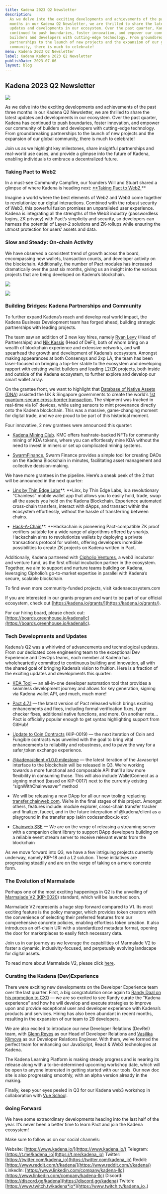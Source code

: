 ```yaml
---
title: Kadena 2023 Q2 Newsletter
description:
  As we delve into the exciting developments and achievements of the past three
  months in our Kadena Q2 Newsletter, we are thrilled to share the latest
  updates and developments in our ecosystem. Over the past quarter, Kadena has
  continued to push boundaries, foster innovation, and empower our community of
  builders and developers with cutting-edge technology. From groundbreaking
  partnerships to the launch of new projects and the expansion of our global
  community, there is much to celebrate!
menu: Kadena 2023 Q2 Newsletter
label: Kadena Kadena 2023 Q2 Newsletter
publishDate: 2023-07-06
layout: blog
---
```


## Kadena 2023 Q2 Newsletter

![](/assets/blog/1_CfQ03AfVSFcTBFdaPAYdQw.webp)

As we delve into the exciting developments and achievements of the past three
months in our Kadena Q2 Newsletter, we are thrilled to share the latest updates
and developments in our ecosystem. Over the past quarter, Kadena has continued
to push boundaries, foster innovation, and empower our community of builders and
developers with cutting-edge technology. From groundbreaking partnerships to the
launch of new projects and the expansion of our global community, there is much
to celebrate!

Join us as we highlight key milestones, share insightful partnerships and
real-world use cases, and provide a glimpse into the future of Kadena, enabling
individuals to embrace a decentralized future.

### Taking Pact to Web2

In a must-see Community Campfire, our founders Will and Stuart shared a glimpse
of where Kadena is heading next:
[\*\*Taking Pact to Web2.](https://www.youtube.com/watch?v=xKbAvfDwBvU)\*\*

Imagine a world where the best elements of Web2 and Web3 come together to
revolutionize our digital interactions. Combined with the robust security of
Web3, this powerful fusion promises an unparalleled user experience. Kadena is
integrating all the strengths of the Web3 industry (passwordless logins, ZK
privacy) with Pact’s simplicity and security, so developers can harness the
potential of Layer-2 solutions and ZK-rollups while ensuring the utmost
protection for users’ assets and data.

### Slow and Steady: On-chain Activity

We have observed a consistent trend of growth across the board, encompassing new
wallets, transaction counts, and developer activity on the blockchain.
Additionally, the number of Pact modules has increased dramatically over the
past six months, giving us an insight into the various projects that are being
developed on Kadena’s blockchain.

![](/assets/blog/1_-3phn60hAJZza2ZYOE3-XQ.webp)

![](/assets/blog/1_v1vfo4JJZCwUP2fTxn3ZEw.webp)

### Building Bridges: Kadena Partnerships and Community

To further expand Kadena’s reach and develop real world impact, the Kadena
Business Development team has forged ahead, building strategic partnerships with
leading projects.

The team saw an addition of 2 new key hires, namely
[Ryan Levy](https://twitter.com/RyanJLevy) (Head of Partnerships) and
[Nik Kassis](https://twitter.com/essexbubbz) (Head of DeFi), both of whom bring
on a wealth of blockchain experience and extensive networks, and will spearhead
the growth and development of Kadena’s ecosystem. Amongst making appearances at
both Consensys and 2xp LA, the team has been laser-focused on bringing a
top-tier stable to the ecosystem and developing rapport with existing wallet
builders and leading L2/ZK projects, both inside and outside of the Kadena
ecosystem, to further explore and develop our smart wallet array.

On the grantee front, we want to highlight that
[Database of Native Assets (DNA](https://thedna.tech/)) assisted the UK &
Singapore governments to create the world’s
[1st quantum-secure cross-border transaction.](https://www.prnewswire.com/ae/news-releases/arqit-consortium-delivers-worlds-first-cross-border-quantum-secure-digital-trade-transaction-301851443.html)
The shipment was tracked in real-time via IoT devices, while using sensors to
mint provenance directly onto the Kadena blockchain. This was a massive,
game-changing moment for digital trade, and we are proud to be part of this
historical moment.

Four innovative, 2 new grantees were announced this quarter:

- [Kadena Mining Club](https://kdamining.club/). KMC offers hashrate-backed NFTs
  for community mining of KDA tokens, where you can effortlessly mine KDA
  without the need to invest in miners or set up complicated mining systems.

- [SwarmFinance.](https://dao.swarms.finance/) Swarm Finance provides a simple
  tool for creating DAOs on the Kadena Blockchain in minutes, facilitating asset
  management and collective decision-making.

We have more grantees in the pipeline. Here’s a sneak peek of the 2 that will be
announced in the next quarter:

- [Linx by Thin Edge Labs](https://www.linxwallet.xyz/)**. **Linx, by Thin Edge
  Labs, is a revolutionary “Chainless” mobile wallet app that allows you to
  easily hold, trade, swap all the assets you hold on the Kadena Blockchain.
  Experience automated cross-chain transfers, interact with dApps, and transact
  within the ecosystem effortlessly, without the hassle of transferring between
  chains.

- [Hack-A-Chain](https://twitter.com/hackachain)**. **Hackachain is pioneering
  Pact-compatible ZK proof verifiers suitable for a wide range of algorithms
  offered by snarkjs. Hackachain aims to revolutionize wallets by deploying a
  private transactions protocol for wallets, offering developers incredible
  possibilities to create ZK projects on Kadena written in Pact.

Additionally, Kadena partnered with
[Cipholio Ventures](https://www.cipholio.com/), a web3 incubator and venture
fund, as the first official incubation partner in the ecosystem. Together, we
aim to support and nurture teams building on Kadena, leveraging Cipholio’s
go-to-market expertise in parallel with Kadena’s secure, scalable blockchain.

To find even more community-funded projects, visit kadenaecosystem.com

If you are interested in our grants program and want to be part of our official
ecosystem, check out [https://kadena.io/grants/](https://kadena.io/grants/).

For our hiring board, please check out:
[https://boards.greenhouse.io/kadenallc](https://boards.greenhouse.io/kadenallc).

### Tech Developments and Updates

Kadena’s Q2 was a whirlwind of advancements and technological updates. From our
dedicated core engineering team to the exceptional Dev Experience and DevOps
teams, each member at Kadena has wholeheartedly committed to continuous building
and innovation, all with the shared goal of bringing Kadena’s vision to
fruition. Here is a fraction of the exciting updates and developments this
quarter:

- [KDA Tool](https://github.com/kadena-io/kda-tool) — an all-in-one developer
  automation tool that provides a seamless development journey and allows for
  key generation, signing via Kadena wallet API, and much, much more!

- [Pact 4.7.1](https://github.com/kadena-io/pact/releases) — the latest version
  of Pact released which brings exciting enhancements and fixes, including
  formal verification fixes, typer checker fixes, additional native functions,
  and more. On another note… Pact is officially popular enough to get syntax
  highlighting support from GitHub!

- [Update to Coin Contracts](https://github.com/kadena-io/KIPs/pull/43)
  (KIP-0019) — the next iteration of Coin and Fungible contracts was unveiled
  with the goal to bring vital enhancements to reliability and robustness, and
  to pave the way for a safer[ ](https://twitter.com/kadena_io)token exchange
  experience.

- [@kadena/client v1.0.0 milestone](https://github.com/kadena-community/kadena.js/milestone/1)
  — the latest iteration of the Javascript interface to the blockchain will be
  released in Q3. We’re working towards a more functional and composable API
  that’ll allow more flexibility in consuming those. This will also include
  WalletConnect as a signing method (based on KIP-0017) next to the currently
  existing “signWithChainweaver” method

- We will be releasing a new DApp for all our new tooling replacing
  [transfer.chainweb.com](https://transfer.chainweb.com/). We’re in the final
  stages of this project. Amongst others, features include: module explorer,
  cross-chain transfer tracker and finalizer, faucet, and in the future
  integration of @kadena/client as a playground in the transfer app (akin
  codesandbox.io etc)

- [Chainweb SSE](https://github.com/kadena-io/chainweb-stream-server/blob/main/README.md)
  — We are on the verge of releasing a streaming server with a companion client
  library to support DApp developers building on a reliable event stream server
  to receive relevant events from the blockchain

As we move forward into Q3, we have a few intriguing projects currently
underway, namely KIP-18 and a L2 solution. These initiatives are progressing
steadily and are on the verge of taking on a more concrete form.

### The Evolution of Marmalade

Perhaps one of the most exciting happenings in Q2 is the unveiling of
[Marmalade V2 (KIP-0020](https://github.com/kadena-io/marmalade/tree/v2#overview))
standard, which will be launched soon.

Marmalade V2 represents a huge step forward compared to V1. Its most exciting
feature is the policy manager, which provides token creators with the
convenience of selecting their preferred features from our comprehensive
concrete policies, enabling effortless token creation. It also introduces an
off-chain URI with a standardized metadata format, opening the door for
marketplaces to easily fetch necessary data.

Join us in our journey as we leverage the capabilities of Marmalade V2 to foster
a dynamic, inclusivity-focused, and perpetually evolving landscape for digital
assets.

To read more about Marmalade V2, please click
[here](https://medium.com/kadena-io/introducing-marmalade-v2-empowering-the-future-of-nfts-33ad2f3c94e8).

### Curating the Kadena (Dev)Experience

There were exciting new developments on the Developer Experience team over the
last quarter. First, a big congratulation once again to
[Randy Daal on his promotion to CXO](https://medium.com/kadena-io/randy-daal-chief-experience-officer-7c54f46ba54)
— we are so excited to see Randy curate the “Kadena experience” and how he will
develop and execute strategies to improve upon and provide exceptional user and
developer experience with Kadena’s products and services. Hiring has also been
abundant in recent months, resulting in the expansion of our team to 29
developers.

We are also excited to introduce our new Developer Relations (DevRel) team, with
[Glenn Reyes](https://twitter.com/glnnrys) as our Head of Developer Relations
and [Vasilika Klimova](https://twitter.com/Lik04ka) as our Developer Relations
Engineer. With them, we’ve formed the perfect team for enhancing our JavaScript,
React & Web3 technologies at Kadena.

The Kadena Learning Platform is making steady progress and is nearing its
release along with a to-be-determined upcoming workshop date, which will be open
to anyone interested in getting started with our tools. Our new doc site is also
progressing smoothly, with an alpha version already in the making.

Finally, keep your eyes peeled in Q3 for our Kadena web3 workshop in
collaboration with
[Vue Schoo](https://twitter.com/Randynamic_4/status/1666031457083506688)l.

### Going Forward

We have some extraordinary developments heading into the last half of the year.
It’s never been a better time to learn Pact and join the Kadena ecosystem!

Make sure to follow us on our social channels:

Website: [https://www.kadena.io/](https://www.kadena.io/) Telegram:
[https://t.me/kadena_io](https://t.me/kadena_io) Twitter:
[https://twitter.com/kadena_io](https://twitter.com/kadena_io) Reddit:
[https://www.reddit.com/r/kadena/](https://www.reddit.com/r/kadena/) LinkedIn:
[https://www.linkedin.com/company/kadena-llc](https://www.linkedin.com/company/kadena-llc)
Discord: [https://discord.gg/kadena](https://discord.gg/kadena) Twitch:
[https://www.twitch.tv/kadena*io*](https://www.twitch.tv/kadena_io_)
